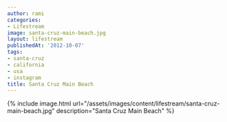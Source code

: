 ```yaml
---
author: rami
categories:
- Lifestream
image: santa-cruz-main-beach.jpg
layout: lifestream
publishedAt: '2012-10-07'
tags:
- santa-cruz
- california
- usa
- instagram
title: Santa Cruz Main Beach
---
```


{% include image.html url="/assets/images/content/lifestream/santa-cruz-main-beach.jpg" description="Santa Cruz Main Beach" %}